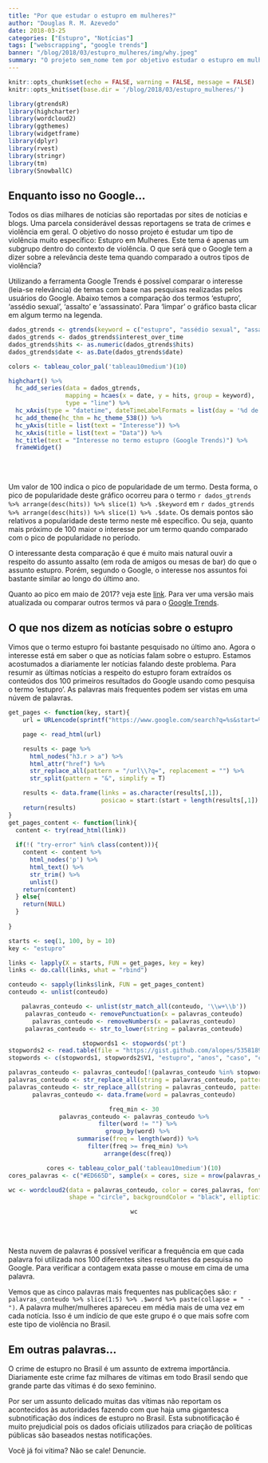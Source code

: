 ```yaml
---
title: "Por que estudar o estupro em mulheres?"
author: "Douglas R. M. Azevedo"
date: 2018-03-25
categories: ["Estupro", "Notícias"]
tags: ["webscrapping", "google trends"]
banner: "/blog/2018/03/estupro_mulheres/img/why.jpeg"
summary: "O projeto sem_nome tem por objetivo estudar o estupro em mulheres no Brasil. Será esse um tema interessante/relevante? Neste post veremos o que o Google (e por consequência seus usuários) estão falando sobre o assunto."
---
```


```r
knitr::opts_chunk$set(echo = FALSE, warning = FALSE, message = FALSE)
knitr::opts_knit$set(base.dir = '/blog/2018/03/estupro_mulheres/')
```
```r
library(gtrendsR)
library(highcharter)
library(wordcloud2)
library(ggthemes)
library(widgetframe)
library(dplyr)
library(rvest)
library(stringr)
library(tm)
library(SnowballC)
```

## Enquanto isso no Google...

Todos os dias milhares de notícias são reportadas por sites de notícias e blogs. Uma parcela considerável dessas reportagens se trata de crimes e violência em geral. O objetivo do nosso projeto é estudar um tipo de violência muito específico: Estupro em Mulheres. Este tema é apenas um subgrupo dentro do contexto de violência. O que será que o Google tem a dizer sobre a relevância deste tema quando comparado a outros tipos de violência?

Utilizando a ferramenta Google Trends é possível comparar o interesse (leia-se relevância) de temas com base nas pesquisas realizadas pelos usuários do Google. Abaixo temos a comparação dos termos 'estupro', 'assédio sexual', 'assalto' e 'assassinato'. Para 'limpar' o gráfico basta clicar em algum termo na legenda.

```r
dados_gtrends <- gtrends(keyword = c("estupro", "assédio sexual", "assalto", "assassinato"), time = "today 12-m")
dados_gtrends <- dados_gtrends$interest_over_time
dados_gtrends$hits <- as.numeric(dados_gtrends$hits)
dados_gtrends$date <- as.Date(dados_gtrends$date)
```
```r
colors <- tableau_color_pal('tableau10medium')(10)

highchart() %>%
  hc_add_series(data = dados_gtrends, 
                mapping = hcaes(x = date, y = hits, group = keyword),
                type = "line") %>%
  hc_xAxis(type = "datetime", dateTimeLabelFormats = list(day = '%d de %b')) %>%
  hc_add_theme(hc_thm = hc_theme_538()) %>%
  hc_yAxis(title = list(text = "Interesse")) %>%
  hc_xAxis(title = list(text = "Data")) %>%
  hc_title(text = "Interesse no termo estupro (Google Trends)") %>%
  frameWidget()
```

<br></br>

Um valor de 100 indica o pico de popularidade de um termo. Desta forma, o pico de popularidade deste gráfico ocorreu para o termo `r dados_gtrends %>% arrange(desc(hits)) %>% slice(1) %>% .$keyword` em `r dados_gtrends %>% arrange(desc(hits)) %>% slice(1) %>% .$date`. Os demais pontos são relativos a popularidade deste termo neste mê específico. Ou seja, quanto mais próximo de 100 maior o interesse por um termo quando comparado com o pico de popularidade no período.

O interessante desta comparação é que é muito mais natural ouvir a respeito do assunto assalto (em roda de amigos ou mesas de bar) do que o assunto estupro. Porém, segundo o Google, o interesse nos assuntos foi bastante similar ao longo do último ano.

Quanto ao pico em maio de 2017? veja este [link](https://g1.globo.com/rio-de-janeiro/noticia/policia-do-rio-investiga-caso-de-estupro-coletivo-de-menina-de-12-anos.ghtml). Para ver uma versão mais atualizada ou comparar outros termos vá para o [Google Trends](https://g.co/trends/ihGJ9).

## O que nos dizem as notícias sobre o estupro

Vimos que o termo estupro foi bastante pesquisado no último ano. Agora o interesse está em saber o que as notícias falam sobre o estupro. Estamos acostumados a diariamente ler notícias falando deste problema. Para resumir as últimas notícias a respeito do estupro foram extraídos os conteúdos dos 100 primeiros resultados do Google usando como pesquisa o termo 'estupro'. As palavras mais frequentes podem ser vistas em uma núvem de palavras.

```r
get_pages <- function(key, start){
    url = URLencode(sprintf("https://www.google.com/search?q=%s&start=%s", key, start))

    page <- read_html(url)

    results <- page %>% 
      html_nodes("h3.r > a") %>% 
      html_attr("href") %>%
      str_replace_all(pattern = "/url\\?q=", replacement = "") %>%
      str_split(pattern = "&", simplify = T)

    results <- data.frame(links = as.character(results[,1]),
                          posicao = start:(start + length(results[,1]) - 1), stringsAsFactors = F)
    return(results)
}
get_pages_content <- function(link){
  content <- try(read_html(link))
  
  if(!( "try-error" %in% class(content))){
    content <- content %>%
      html_nodes('p') %>% 
      html_text() %>% 
      str_trim() %>% 
      unlist()  
    return(content)
  } else{
    return(NULL)
  }
  
} 

starts <- seq(1, 100, by = 10)
key <- "estupro"

links <- lapply(X = starts, FUN = get_pages, key = key)
links <- do.call(links, what = "rbind")

conteudo <- sapply(links$link, FUN = get_pages_content)
conteudo <- unlist(conteudo)
```
<center>
```r
palavras_conteudo <- unlist(str_match_all(conteudo, '\\w+\\b'))
palavras_conteudo <- removePunctuation(x = palavras_conteudo)
palavras_conteudo <- removeNumbers(x = palavras_conteudo)
palavras_conteudo <- str_to_lower(string = palavras_conteudo)

stopwords1 <- stopwords('pt')
stopwords2 <- read.table(file = "https://gist.github.com/alopes/5358189.txt", stringsAsFactors = F)
stopwords <- c(stopwords1, stopwords2$V1, "estupro", "anos", "caso", "contra", letters)

palavras_conteudo <- palavras_conteudo[!(palavras_conteudo %in% stopwords)]
palavras_conteudo <- str_replace_all(string = palavras_conteudo, pattern = "mulheres", replacement = "mulher")
palavras_conteudo <- str_replace_all(string = palavras_conteudo, pattern = "homens", replacement = "homem")
palavras_conteudo <- data.frame(word = palavras_conteudo)

freq_min <- 30
palavras_conteudo <- palavras_conteudo %>%
  filter(word != "") %>%
  group_by(word) %>%
  summarise(freq = length(word)) %>%
  filter(freq >= freq_min) %>%
  arrange(desc(freq))

cores <- tableau_color_pal('tableau10medium')(10)
cores_palavras <- c("#ED665D", sample(x = cores, size = nrow(palavras_conteudo)-1, replace = T))

wc <- wordcloud2(data = palavras_conteudo, color = cores_palavras, fontFamily = "Candara", size = 0.6,
                 shape = "circle", backgroundColor = "black", ellipticity = .65)

wc
```
</center>

<br></br>

Nesta nuvem de palavras é possível verificar a frequência em que cada palavra foi utilizada nos 100 diferentes sites resultantes da pesquisa no Google. Para verificar a contagem exata passe o mouse em cima de uma palavra.

Vemos que as cinco palavras mais frequentes nas publicações são: `r palavras_conteudo %>% slice(1:5) %>% .$word %>% paste(collapse = " - ")`. A palavra mulher/mulheres apareceu em média mais de uma vez em cada notícia. Isso é um indício de que este grupo é o que mais sofre com este tipo de violência no Brasil.

## Em outras palavras...

O crime de estupro no Brasil é um assunto de extrema importância. Diariamente este crime faz milhares de vítimas em todo Brasil sendo que grande parte das vítimas é do sexo feminino. 

Por ser um assunto delicado muitas das vítimas não reportam os acontecidos às autoridades fazendo com que haja uma gigantesca subnotificação dos índices de estupro no Brasil. Esta subnotificação é muito prejudicial pois os dados oficiais utilizados para criação de políticas públicas são baseados nestas notificações. 

Você já foi vítima? Não se cale! Denuncie.